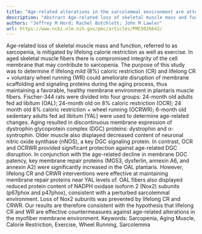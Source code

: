 ```yaml
---
title: "Age-related alterations in the sarcolemmal environment are attenuated by lifelong caloric restriction and voluntary exercise"
description: "Abstract Age-related loss of skeletal muscle mass and function, referred to as sarcopenia, is mitigated by lifelong calorie restriction as well as exercise. In aged skeletal muscle fibers there is com..."
authors: "Jeffrey M Hord; Rachel Botchlett; John M Lawler"
url: https://www.ncbi.nlm.nih.gov/pmc/articles/PMC5026642/
---
```


Age-related loss of skeletal muscle mass and function, referred to as sarcopenia, is mitigated by lifelong calorie restriction as well as exercise. In aged skeletal muscle fibers there is compromised integrity of the cell membrane that may contribute to sarcopenia. The purpose of this study was to determine if lifelong mild (8%) caloric restriction (CR) and lifelong CR + voluntary wheel running (WR) could ameliorate disruption of membrane scaffolding and signaling proteins during the aging process, thus maintaining a favorable, healthy membrane environment in plantaris muscle fibers. Fischer-344 rats were divided into four groups: 24-month old adults fed ad libitum (OAL); 24-month old on 8% caloric restriction (OCR); 24 month old 8% caloric restriction + wheel running (OCRWR); 6-month old sedentary adults fed ad libitum (YAL) were used to determine age-related changes. Aging resulted in discontinuous membrane expression of dystrophin glycoprotein complex (DGC) proteins: dystrophin and α-syntrophin. Older muscle also displayed decreased content of neuronal nitric oxide synthase (nNOS), a key DGC signaling protein. In contrast, OCR and OCRWR provided significant protection against age-related DGC disruption. In conjunction with the age-related decline in membrane DGC patency, key membrane repair proteins (MG53, dysferlin, annexin A6, and annexin A2) were significantly increased in the OAL plantaris. However, lifelong CR and CRWR interventions were effective at maintaining membrane repair proteins near YAL levels of. OAL fibers also displayed reduced protein content of NADPH oxidase isoform 2 (Nox2) subunits (p67phox and p47phox), consistent with a perturbed sarcolemmal environment. Loss of Nox2 subunits was prevented by lifelong CR and CRWR. Our results are therefore consistent with the hypothesis that lifelong CR and WR are effective countermeasures against age-related alterations in the myofiber membrane environment. Keywords: Sarcopenia, Aging Muscle, Calorie Restriction, Exercise, Wheel Running, Sarcolemma
